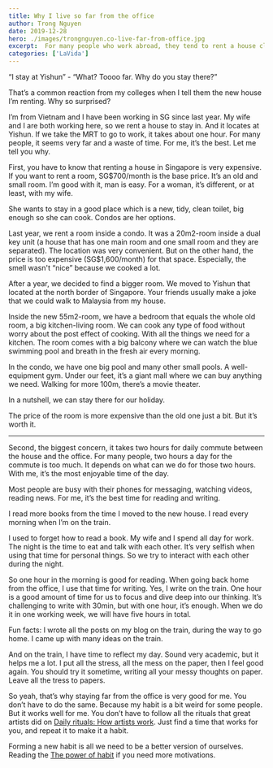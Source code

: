 ```yaml
---
title: Why I live so far from the office
author: Trong Nguyen
date: 2019-12-28
hero: ./images/trongnguyen.co-live-far-from-office.jpg
excerpt:  For many people who work abroad, they tend to rent a house close to the office so they can come to work easier. But the price isn’t cheap. If it’s cheap, it isn't a good room. Let’s see what I do with my daily commute when staying far from the office.
categories: ['LaVida']
---
```


“I stay at Yishun” - “What? Toooo far. Why do you stay there?”

That’s a common reaction from my colleges when I tell them the new house I’m renting. Why so surprised?

I’m from Vietnam and I have been working in SG since last year. My wife and I are both working here, so we rent a house to stay in. And it locates at Yishun. If we take the MRT to go to work, it takes about one hour. For many people, it seems very far and a waste of time. For me, it’s the best. Let me tell you why.

First, you have to know that renting a house in Singapore is very expensive. If you want to rent a room, SG$700/month is the base price. It’s an old and small room. I’m good with it, man is easy. For a woman, it’s different, or at least, with my wife.

She wants to stay in a good place which is a new, tidy, clean toilet, big enough so she can cook. Condos are her options.

Last year, we rent a room inside a condo. It was a 20m2-room inside a dual key unit (a house that has one main room and one small room and they are separated). The location was very convenient. But on the other hand, the price is too expensive (SG$1,600/month) for that space. Especially, the smell wasn't “nice” because we cooked a lot.

After a year, we decided to find a bigger room. We moved to Yishun that located at the north border of Singapore. Your friends usually make a joke that we could walk to Malaysia from my house.

Inside the new 55m2-room, we have a bedroom that equals the whole old room, a big kitchen-living room. We can cook any type of food without worry about the post effect of cooking. With all the things we need for a kitchen. The room comes with a big balcony where we can watch the blue swimming pool and breath in the fresh air every morning.

In the condo, we have one big pool and many other small pools. A well-equipment gym. Under our feet,  it’s a giant mall where we can buy anything we need. Walking for more 100m, there’s a movie theater.

In a nutshell, we can stay there for our holiday.

The price of the room is more expensive than the old one just a bit. But it’s worth it.

---

Second, the biggest concern, it takes two hours for daily commute between the house and the office. For many people, two hours a day for the commute is too much. It depends on what can we do for those two hours. With me, it’s the most enjoyable time of the day.

Most people are busy with their phones for messaging, watching videos, reading news. For me, it’s the best time for reading and writing.

I read more books from the time I moved to the new house. I read every morning when I’m on the train.

I used to forget how to read a book. My wife and I spend all day for work. The night is the time to eat and talk with each other. It’s very selfish when using that time for personal things. So we try to interact with each other during the night.

So one hour in the morning is good for reading. When going back home from the office, I use that time for writing. Yes, I write on the train. One hour is a good amount of time for us to focus and dive deep into our thinking. It’s challenging to write with 30min, but with one hour, it’s enough. When we do it in one working week, we will have five hours in total.

Fun facts: I wrote all the posts on my blog on the train, during the way to go home. I came up with many ideas on the train.

And on the train, I have time to reflect my day. Sound very academic, but it helps me a lot. I put all the stress, all the mess on the paper, then I feel good again. You should try it sometime, writing all your messy thoughts on paper. Leave all the tress to papers.

So yeah, that’s why staying far from the office is very good for me. You don’t have to do the same. Because my habit is a bit weird for some people. But it works well for me. You don’t have to follow all the rituals that great artists did on [Daily rituals: How artists work](https://www.goodreads.com/book/show/15799151-daily-rituals?ac=1&from_search=true&qid=d6OuF9z5oa&rank=4). Just find a time that works for you, and repeat it to make it a habit.

Forming a new habit is all we need to be a better version of ourselves. Reading the [The power of habit](./the-power-of-habit) if you need more motivations.

